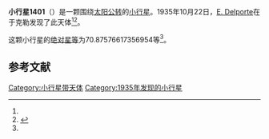 {{Infobox planet
| bgcolour = #FFFFC0
| name = 1401 Lavonne
| symbol = 
| image = 
| caption = 
| discovery = yes
| discovery_ref = 
| discoverer = [[E._Delporte|E. Delporte]]
| discovery_site = [[于克勒|于克勒]] 
| discovered = 1935年10月22日
| designations = yes
| mp_name = 
| named_after = 
| alt_names = 1935 UD/ 1945 VC / 1951 KM / 1951 LL / 1957 EJ / 1958 RL
| mp_category = [[主带小行星|主带小行星]]
| orbit_ref = <ref name="a">[http://ssd.jpl.nasa.gov/sbdb.cgi?sstr=1401 1401 Lavonne] {{Wayback|url=http://ssd.jpl.nasa.gov/sbdb.cgi?sstr=1401 |date=20201118121655 }}，小行星數據庫瀏覽器（JPL Small-Body Database Browser）－[[美国国家航空航天局|美国国家航空航天局]]喷气推进实验室</ref>
| epoch = 2456400.5 (2013年4月18日更新)
| aphelion = {{convert|2.627267213501828|AU|km|3|abbr=on|lk=out}}
| perihelion = {{convert|1.825043696552281|AU|km|3|abbr=on}}
| semimajor = {{convert|2.226155455027055|AU|km|3|abbr=on}}
| eccentricity = 0.180181378
| period = 1213.197927 [[日|日]]<br />3.32[[儒略年|儒略年]]
| avg_speed = 
| inclination = 7.290664882617809
| asc_node = 277.6133029466524
| mean_anomaly = 
| arg_peri = 70.87576617356954
| satellites = 
| physical_characteristics = yes
| dimensions = 
| mass = 
| density = 
| surface_grav = 
| escape_velocity = 
| sidereal_day = 
| axial_tilt = 
| pole_ecliptic_lat = 
| pole_ecliptic_lon = 
| albedo = 
| temperatures= 
| temp_name1 = 
| mean_temp_1 = 
| max_temp_1 = 
| temp_name2 = 
| max_temp_2 = 
| spectral_type = 
| abs_magnitude = 70.87576617356954
}}

'''小行星1401'''（{{lang-en|1401 Lavonne}}）是一颗围绕[[太阳|太阳]][[公转|公转]]的[[小行星|小行星]]。1935年10月22日，[[E._Delporte|E. Delporte]]在于克勒发现了此天体<ref name="a" /><ref>{{cite news|title=小行星列表|url=http://cfa-www.harvard.edu/iau/lists/NumberedMPs.txt|accessdate=2013-07-08|newspaper=哈佛大学|archive-date=2008-05-17|archive-url=https://web.archive.org/web/20080517010638/http://cfa-www.harvard.edu/iau/lists/NumberedMPs.txt|dead-url=no}}</ref>。

这颗小行星的[[绝对星等|绝对星等]]为70.87576617356954等<ref name="a" />。

==参考文献==
{{reflist}}
{{Minor Planet Number|[[小行星1400|小行星1400]]|[[小行星1402|小行星1402]]}}

{{小天体}}

[[Category:小行星带天体|Category:小行星带天体]]
[[Category:1935年发现的小行星|Category:1935年发现的小行星]]

{{asteroid-stub}}